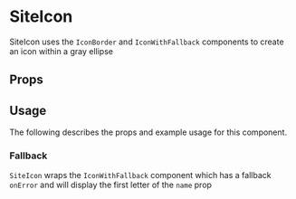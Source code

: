 

# SiteIcon

SiteIcon uses the `IconBorder` and `IconWithFallback` components to create an icon within a gray ellipse

<Canvas>
  <Story id="components-ui-siteicon--default-story" />
</Canvas>

## Props

<ArgsTable of={SiteIcon} />

## Usage

The following describes the props and example usage for this component.

### Fallback

`SiteIcon` wraps the `IconWithFallback` component which has a fallback `onError` and will display the first letter of the `name` prop

<Canvas>
  <Story id="components-ui-siteicon--fallback" />
</Canvas>
